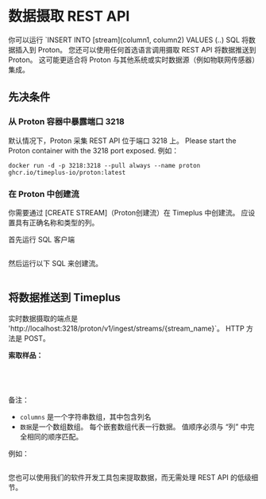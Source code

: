 # 数据摄取 REST API


你可以运行 \`INSERT INTO [stream](column1, column2) VALUES (..) SQL 将数据插入到 Proton。 您还可以使用任何首选语言调用摄取 REST API 将数据推送到 Proton。 这可能更适合将 Proton 与其他系统或实时数据源（例如物联网传感器）集成。

## 先决条件

### 从 Proton 容器中暴露端口 3218

默认情况下，Proton 采集 REST API 位于端口 3218 上。 Please start the Proton container with the 3218 port exposed. 例如：

```shell
docker run -d -p 3218:3218 --pull always --name proton ghcr.io/timeplus-io/proton:latest
```

### 在 Proton 中创建流

你需要通过 [CREATE STREAM]（Proton创建流）在 Timeplus 中创建流。 应设置具有正确名称和类型的列。

首先运行 SQL 客户端

```shell

```

然后运行以下 SQL 来创建流。

```sql

```

## 将数据推送到 Timeplus

实时数据摄取的端点是 'http://localhost:3218/proton/v1/ingest/streams/{stream_name}\`。 HTTP 方法是 POST。

**索取样品：**

<Tabs defaultValue="curl">
<TabItem value="js" label="Node.js" default>

```js

```

</TabItem>
  <TabItem value="curl" label="curl">

```bash

```

</TabItem>
  <TabItem value="py" label="Python">

```python

```

</TabItem>
  <TabItem value="java" label="Java">

```java

```

</TabItem>
</Tabs>

备注：

- `columns` 是一个字符串数组，其中包含列名
- `数据`是一个数组数组。 每个嵌套数组代表一行数据。 值顺序必须与 “列” 中完全相同的顺序匹配。

例如：

```json

```

您也可以使用我们的软件开发工具包来提取数据，而无需处理 REST API 的低级细节。
